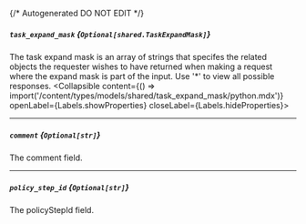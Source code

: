{/* Autogenerated DO NOT EDIT  */}

##### `task_expand_mask` *{`Optional[shared.TaskExpandMask]`}*
The task expand mask is an array of strings that specifes the related objects the requester wishes to have returned when making a request where the expand mask is part of the input. Use '\*' to view all possible responses.
<Collapsible content={() => import('/content/types/models/shared/task_expand_mask/python.mdx')} openLabel={Labels.showProperties} closeLabel={Labels.hideProperties}>
</Collapsible>

---
##### `comment` *{`Optional[str]`}*
The comment field.

---
##### `policy_step_id` *{`Optional[str]`}*
The policyStepId field.


